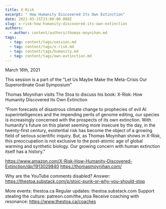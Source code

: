 ```yaml
---
title: X-Risk
excerpt: " How Humanity Discovered Its Own Extinction"
date: 2021-03-15T23:00:00.000Z
slug: x-risk-how-humanity-discovered-its-own-extinction
authors:
  - author: content/authors/thomas-moynihan.md
tags:
  - tag: content/tags/session.md
  - tag: content/tags/x-risk.md
  - tag: content/tags/humanity.md
  - tag: content/tags/own-extinction.md
---
```


March 16th, 2021

This session is a part of the "Let Us Maybe Make the Meta-Crisis Our Superordinate Goal Symposium"

Thomas Moynihan visits The Stoa to discuss his book: X-Risk: How Humanity Discovered Its Own Extinction

“From forecasts of disastrous climate change to prophecies of evil AI superintelligences and the impending perils of genome editing, our species is increasingly concerned with the prospects of its own extinction. With humanity's future on this planet seeming more insecure by the day, in the twenty-first century, existential risk has become the object of a growing field of serious scientific inquiry. But, as Thomas Moynihan shows in X-Risk, this preoccupation is not exclusive to the post-atomic age of global warming and synthetic biology. Our growing concern with human extinction itself has a history.”

https://www.amazon.com/X-Risk-How-Humanity-Discovered-Extinction/dp/1913029840
https://thomasmoynihan.com/

Why are the YouTube comments disabled? Answer: https://thestoa.substack.com/p/stoic-punk-or-why-you-should-stop

More events: thestoa.ca
Regular updates: thestoa.substack.com
Support stealing the culture: patreon.com/the_stoa
Receive coaching with resonance: https://www.thestoa.ca/coaches
